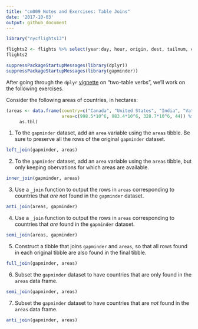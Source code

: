 ```yaml
---
title: "cm009 Notes and Exercises: Table Joins"
date: '2017-10-03'
output: github_document
---
```


```r
library("nycflights13")
```

```r
flights2 <- flights %>% select(year:day, hour, origin, dest, tailnum, carrier)
flights2
```

```r
suppressPackageStartupMessages(library(dplyr))
suppressPackageStartupMessages(library(gapminder))
```


After going through the `dplyr` [vignette](https://cran.r-project.org/web/packages/dplyr/vignettes/two-table.html) on "two-table verbs", we'll work on the following exercises.


Consider the following areas of countries, in hectares:

```r
(areas <- data.frame(country=c("Canada", "United States", "India", "Vatican City"),
                     area=c(998.5*10^6, 983.4*10^6, 328.7*10^6, 44)) %>% 
     as.tbl)
```


1. To the `gapminder` dataset, add an `area` variable using the `areas` tibble. Be sure to preserve all the rows of the original `gapminder` dataset.
```r
left_join(gapminder, areas)
```


2. To the `gapminder` dataset, add an `area` variable using the `areas` tibble, but only keeping obervations for which areas are available. 
```r
inner_join(gapminder, areas)
```

3. Use a `_join` function to output the rows in `areas` corresponding to countries that _are not_ found in the `gapminder` dataset. 
```r
anti_join(areas, gapminder)
```

4. Use a `_join` function to output the rows in `areas` corresponding to countries that _are_ found in the `gapminder` dataset. 
```r
semi_join(areas, gapminder)
```

5. Construct a tibble that joins `gapminder` and `areas`, so that all rows found in each original tibble are also found in the final tibble. 
```r
full_join(gapminder, areas)
```

6. Subset the `gapminder` dataset to have countries that are only found in the `areas` data frame. 
```r
semi_join(gapminder, areas)
```


7. Subset the `gapminder` dataset to have countries that are _not_ found in the `areas` data frame.
```r
anti_join(gapminder, areas)
```

